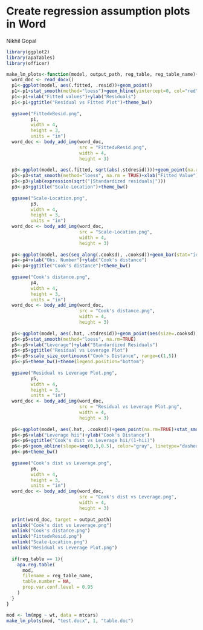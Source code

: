 # Create regression assumption plots in Word

Nikhil Gopal

```r

library(ggplot2)
library(apaTables)
library(officer)

make_lm_plots<-function(model, output_path, reg_table, reg_table_name){
  word_doc <- read_docx()
  p1<-ggplot(model, aes(.fitted, .resid))+geom_point()
  p1<-p1+stat_smooth(method="loess")+geom_hline(yintercept=0, col="red", linetype="dashed")
  p1<-p1+xlab("Fitted values")+ylab("Residuals")
  p1<-p1+ggtitle("Residual vs Fitted Plot")+theme_bw()
  
  ggsave("FittedvResid.png",
         p1,
         width = 4,
         height = 3,
         units = "in")
  word_doc <- body_add_img(word_doc,
                           src = "FittedvResid.png",
                           width = 4,
                           height = 3)
  
  p3<-ggplot(model, aes(.fitted, sqrt(abs(.stdresid))))+geom_point(na.rm=TRUE)
  p3<-p3+stat_smooth(method="loess", na.rm = TRUE)+xlab("Fitted Value")
  p3<-p3+ylab(expression(sqrt("|Standardized residuals|")))
  p3<-p3+ggtitle("Scale-Location")+theme_bw()
  
  ggsave("Scale-Location.png",
         p3,
         width = 4,
         height = 3,
         units = "in")
  word_doc <- body_add_img(word_doc,
                           src = "Scale-Location.png",
                           width = 4,
                           height = 3)
  
  p4<-ggplot(model, aes(seq_along(.cooksd), .cooksd))+geom_bar(stat="identity", position="identity")
  p4<-p4+xlab("Obs. Number")+ylab("Cook's distance")
  p4<-p4+ggtitle("Cook's distance")+theme_bw()
  
  ggsave("Cook's distance.png",
         p4,
         width = 4,
         height = 3,
         units = "in")
  word_doc <- body_add_img(word_doc,
                           src = "Cook's distance.png",
                           width = 4,
                           height = 3)
  
  p5<-ggplot(model, aes(.hat, .stdresid))+geom_point(aes(size=.cooksd), na.rm=TRUE)
  p5<-p5+stat_smooth(method="loess", na.rm=TRUE)
  p5<-p5+xlab("Leverage")+ylab("Standardized Residuals")
  p5<-p5+ggtitle("Residual vs Leverage Plot")
  p5<-p5+scale_size_continuous("Cook's Distance", range=c(1,5))
  p5<-p5+theme_bw()+theme(legend.position="bottom")
  
  ggsave("Residual vs Leverage Plot.png",
         p5,
         width = 4,
         height = 3,
         units = "in")
  word_doc <- body_add_img(word_doc,
                           src = "Residual vs Leverage Plot.png",
                           width = 4,
                           height = 3)
  
  p6<-ggplot(model, aes(.hat, .cooksd))+geom_point(na.rm=TRUE)+stat_smooth(method="loess", na.rm=TRUE)
  p6<-p6+xlab("Leverage hii")+ylab("Cook's Distance")
  p6<-p6+ggtitle("Cook's dist vs Leverage hii/(1-hii)")
  p6<-p6+geom_abline(slope=seq(0,3,0.5), color="gray", linetype="dashed")
  p6<-p6+theme_bw()
  
  ggsave("Cook's dist vs Leverage.png",
         p6,
         width = 4,
         height = 3,
         units = "in")
  word_doc <- body_add_img(word_doc,
                           src = "Cook's dist vs Leverage.png",
                           width = 4,
                           height = 3)
  
  print(word_doc, target = output_path)
  unlink("Cook's dist vs Leverage.png")
  unlink("Cook's distance.png")
  unlink("FittedvResid.png")
  unlink("Scale-Location.png")
  unlink("Residual vs Leverage Plot.png")
  
  if(reg_table == 1){
    apa.reg.table(
      mod,
      filename = reg_table_name,
      table.number = NA,
      prop.var.conf.level = 0.95
    )
  }
}

mod <- lm(mpg ~ wt, data = mtcars) 
make_lm_plots(mod, "test.docx", 1, "table.doc")



```